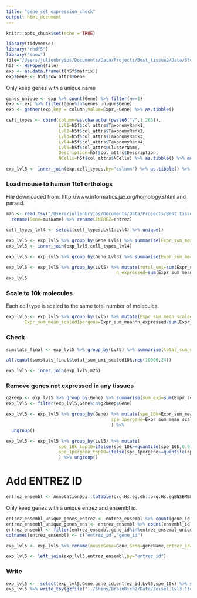 ```yaml
---
title: "gene_set_expression_check"
output: html_document
---
```


```r
knitr::opts_chunk$set(echo = TRUE)
```

```R
library(tidyverse)
library("rhdf5")
library("snow")
file="/Users/julienbryios/Documents/Data/Projects/Best_tissue2/Data/Sten Whole Brain 10xGenomics 2018/L5_All.agg.loom"
h5f <- H5Fopen(file)
exp <- as.data.frame(t(h5f$matrix))
exp$Gene <- h5f$row_attrs$Gene
```

Only keep genes with a unique name

```R
genes_unique <- exp %>% count(Gene) %>% filter(n==1)
exp <- exp %>% filter(Gene%in%genes_unique$Gene)
exp <- gather(exp,key = column,value=Expr,-Gene) %>% as.tibble()
```

```R
cell_types <- cbind(column=as.character(paste0("V",1:265)),
                    Lvl1=h5f$col_attrs$TaxonomyRank1,
                    Lvl2=h5f$col_attrs$TaxonomyRank2,
                    Lvl3=h5f$col_attrs$TaxonomyRank3,
                    Lvl4=h5f$col_attrs$TaxonomyRank4,
                    Lvl5=h5f$col_attrs$ClusterName,
                    Description=h5f$col_attrs$Description,
                    NCells=h5f$col_attrs$NCells) %>% as.tibble() %>% mutate(NCells=as.numeric(NCells))

exp_lvl5 <- inner_join(exp,cell_types,by="column") %>% as.tibble() %>% ungroup() %>% rename(Expr_sum_mean=Expr)
```

### Load mouse to human 1to1 orthologs

File downloaded from: http://www.informatics.jax.org/homology.shtml and parsed.

```R
m2h <- read_tsv("/Users/julienbryios/Documents/Data/Projects/Best_tissue2/Data/m2h.txt",col_types = "iccccc") %>% select(musName,geneName,entrez) %>%
  rename(Gene=musName) %>% rename(ENTREZ=entrez)
```

```r
cell_types_lvl4 <- select(cell_types,Lvl1:Lvl4) %>% unique()
```

```r
exp_lvl5 <- exp_lvl5 %>% group_by(Gene,Lvl4) %>% summarise(Expr_sum_mean=mean(Expr_sum_mean)) %>% ungroup()
exp_lvl5 <- inner_join(exp_lvl5,cell_types_lvl4)
```

```r
exp_lvl5 <- exp_lvl5 %>% group_by(Gene,Lvl3) %>% summarise(Expr_sum_mean=mean(Expr_sum_mean)) %>% ungroup() %>% rename(Lvl5=Lvl3)
```


```r
exp_lvl5 <- exp_lvl5 %>% group_by(Lvl5) %>% mutate(total_umi=sum(Expr_sum_mean),
                                          n_expressed=sum(Expr_sum_mean>0))
exp_lvl5
```

### Scale to 10k molecules

Each cell type is scaled to the same total number of molecules. 

```R
exp_lvl5 <- exp_lvl5 %>% group_by(Lvl5) %>% mutate(Expr_sum_mean_scaled10k=Expr_sum_mean*10000/sum(Expr_sum_mean),
       Expr_sum_mean_scaled1pergene=Expr_sum_mean*n_expressed/sum(Expr_sum_mean))
```

### Check 

```r
sumstats_final <- exp_lvl5 %>% group_by(Lvl5) %>% summarise(total_sum_umi_scaled10k=sum(Expr_sum_mean_scaled10k),total_sum_umi_scaled1pergene=sum(Expr_sum_mean_scaled1pergene))
```

```r
all.equal(sumstats_final$total_sum_umi_scaled10k,rep(10000,24))
```

```r
exp_lvl5 <- inner_join(exp_lvl5,m2h)
```

### Remove genes not expressed in any tissues

```r
g2keep <- exp_lvl5 %>% group_by(Gene) %>% summarise(sum_exp=sum(Expr_sum_mean)) %>% filter(sum_exp>0)
exp_lvl5 <- filter(exp_lvl5,Gene%in%g2keep$Gene)
```

```r
exp_lvl5 <- exp_lvl5 %>% group_by(Gene) %>% mutate(spe_10k=Expr_sum_mean_scaled10k/sum(Expr_sum_mean_scaled10k),
                                        spe_1pergene=Expr_sum_mean_scaled1pergene/sum(Expr_sum_mean_scaled1pergene),
                                        ) %>%
  ungroup()
```

```r
exp_lvl5 <- exp_lvl5 %>% group_by(Lvl5) %>% mutate(
                    spe_10k_top10=ifelse(spe_10k>=quantile(spe_10k,0.9),1,0),
                    spe_1pergene_top10=ifelse(spe_1pergene>=quantile(spe_1pergene,0.9),1,0),
                    ) %>% ungroup()
```

# Add ENTREZ ID

```R
entrez_ensembl <- AnnotationDbi::toTable(org.Hs.eg.db::org.Hs.egENSEMBL)
```

Only keep genes with a unique entrez and ensembl id.

```r
entrez_ensembl_unique_genes_entrez <- entrez_ensembl %>% count(gene_id) %>% filter(n==1)
entrez_ensembl_unique_genes_ens <- entrez_ensembl %>% count(ensembl_id) %>% filter(n==1)
entrez_ensembl <- filter(entrez_ensembl,gene_id%in%entrez_ensembl_unique_genes_entrez$gene_id & ensembl_id %in% entrez_ensembl_unique_genes_ens$ensembl_id)
colnames(entrez_ensembl) <- c("entrez_id","gene_id")
```

```r
exp_lvl5 <- exp_lvl5 %>% rename(mouseGene=Gene,Gene=geneName,entrez_id=ENTREZ)
```

```r
exp_lvl5 <- left_join(exp_lvl5,entrez_ensembl,by="entrez_id")
```

### Write

```r
exp_lvl5 <-  select(exp_lvl5,Gene,gene_id,entrez_id,Lvl5,spe_10k) %>% spread(Lvl5,spe_10k)
exp_lvl5 %>% write_tsv(gzfile("../Shiny/BrainRich2/Data/Zeisel.lvl3.1to1.norm.txt.gz"))
```